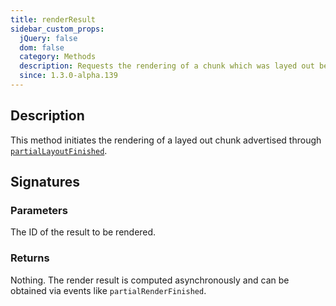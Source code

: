 ```yaml
---
title: renderResult
sidebar_custom_props:
  jQuery: false
  dom: false
  category: Methods
  description: Requests the rendering of a chunk which was layed out before.
  since: 1.3.0-alpha.139
---
```


<SinceBadge since="1.3.0-alpha.139" />


## Description
This method initiates the rendering of a layed out chunk advertised through [`partialLayoutFinished`](/docs/reference/scorerenderer/partiallayoutfinished). 

## Signatures

<TypeTable>
    <TypeRow type="js" name="function renderResult(resultId)" />
    <TypeRow type="net" name="void RenderResult(string resultId)" />
</TypeTable>

### Parameters

<ParameterTable>
    <ParameterRow platform="all" name="resultId" type="string">
        The ID of the result to be rendered.
    </ParameterRow>
</ParameterTable>


### Returns
Nothing. The render result is computed asynchronously and can be obtained via events like `partialRenderFinished`.